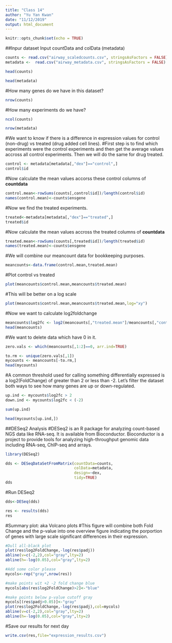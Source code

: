 ```yaml
---
title: "Class 14"
author: "Yu Yan Kwan"
date: "11/12/2019"
output: html_document
---
```


```r
knitr::opts_chunk$set(echo = TRUE)
```

##Inpur dataset
Input countData and colData (metadata)
```r
counts <- read.csv("airway_scaledcounts.csv", stringsAsFactors = FALSE)
metadata <-  read.csv("airway_metadata.csv", stringsAsFactors = FALSE)
```

```r
head(counts)
```

```r
head(metadata)
```

#How many genes do we have in this dataset?
```r
nrow(counts)
```

#How many experiments do we have?
```r
ncol(counts)
```

```r
nrow(metadata)
```

#We want to know if there is a difference in expression values for control (non-drug) vs treated (drug added cell lines).
#First step is to find which experiments were the control experiments and then get the average values accross all control experiments. Then we will do the same for drug treated. 

```r
control <- metadata[metadata[,"dex"]=="control",]
control$id
```

#Now calculate the mean values accorss these control columns of **countdata**
```r
control.mean<-rowSums(counts[,control$id])/length(control$id)
names(control.mean)<-counts$ensgene
```

#Now we find the treated experiments.
```r
treated<-metadata[metadata[,"dex"]=="treated",]
treated$id
```

#Now calculate the mean values accross the treated columns of **countdata**
```r
treated.mean<-rowSums(counts[,treated$id])/length(treated$id)
names(treated.mean)<-counts$ensgene
```

#We will combine our meancount data for bookkeeping purposes.
```r
meancounts<-data.frame(control.mean,treated.mean)
```

#Plot control vs treated
```r
plot(meancounts$control.mean,meancounts$treated.mean)
```

#This will be better on a log scale
```r
plot(meancounts$control.mean,meancounts$treated.mean,log="xy")
```


#Now we want to calculate log2foldchange
```r
meancounts$log2fc <- log2(meancounts[,"treated.mean"]/meancounts[,"control.mean"])
head(meancounts)
```

#We want to delete data which have 0 in it. 
```r
zero.vals <- which(meancounts[,1:2]==0, arr.ind=TRUE)

to.rm <- unique(zero.vals[,1])
mycounts <- meancounts[-to.rm,]
head(mycounts)
```

#A common threshold used for calling something differentially expressed is a log2(FoldChange) of greater than 2 or less than -2. Let’s filter the dataset both ways to see how many genes are up or down-regulated.
```r
up.ind <- mycounts$log2fc > 2
down.ind <- mycounts$log2fc < (-2)
```

```r
sum(up.ind)
```

```r
head(mycounts[up.ind,])
```



##DESeq2 Analysis
#DESeq2 is an R package for analyzing count-based NGS data like RNA-seq. It is available from Bioconductor. Bioconductor is a project to provide tools for analyzing high-throughput genomic data including RNA-seq, ChIP-seq and arrays.
```r
library(DESeq2)
```

```r
dds <- DESeqDataSetFromMatrix(countData=counts, 
                              colData=metadata, 
                              design=~dex, 
                              tidy=TRUE)
dds
```

#Run DESeq2
```r
dds<-DESeq(dds)
```

```r
res <- results(dds)
res
```


#Summary plot: aka Volcano plots
#This figure will combine both Fold Change and the p-value into one overview figure indicating the porportion of genes with large scale significant differences in their expression.
```r
#Dull all-black plot
plot(res$log2FoldChange,-log(res$padj))
abline(v=c(-2,2),col="gray",lty=2)
abline(h=-log(0.05),col="gray",lty=2)
```

```r
#Add some color please
mycols<-rep("gray",nrow(res))

#make points wit +2 -2 fold change blue
mycols[abs(res$log2FoldChange)>2]<-"blue"

#make points below p-value cutoff gray
mycols[(res$padj>0.05)]<-"gray"
plot(res$log2FoldChange,-log(res$padj),col=mycols)
abline(v=c(-2,2),col="gray",lty=2)
abline(h=-log(0.05),col="gray",lty=2)
```

#Save our results for next day
```r
write.csv(res,file="expression_results.csv")
```


